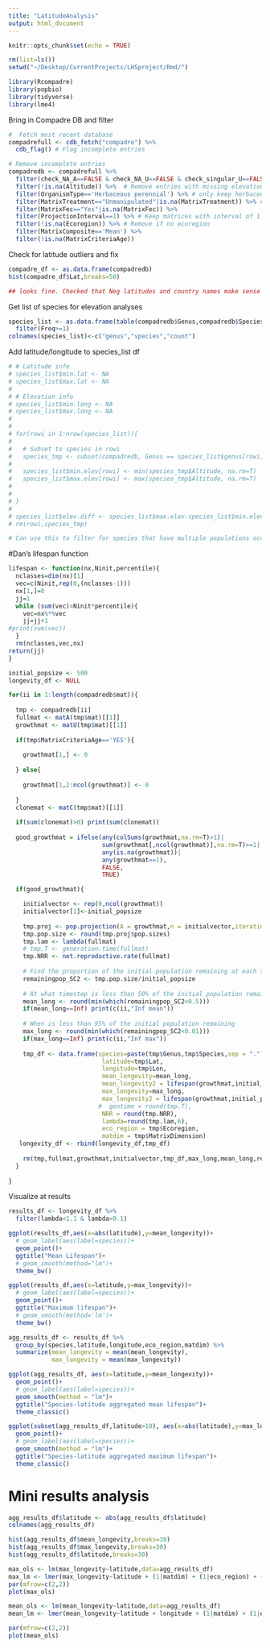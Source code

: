 ```yaml
---
title: "LatitudeAnalysis"
output: html_document
---
```


```r
knitr::opts_chunk$set(echo = TRUE)
```


```r
rm(list=ls())
setwd("~/Desktop/CurrentProjects/LHSproject/Rmd/")

library(Rcompadre)
library(popbio)
library(tidyverse)
library(lme4)
```

Bring in Compadre DB and filter
```r

#  Fetch most recent database
compadrefull <- cdb_fetch("compadre") %>% 
  cdb_flag() # Flag incomplete entries

# Remove incomplete entries
compadredb <- compadrefull %>% 
  filter(check_NA_A==FALSE & check_NA_U==FALSE & check_singular_U==FALSE) %>% # Remove entries without full mat or survival mat
  filter(!is.na(Altitude)) %>%  # Remove entries with missing elevation 
  filter(OrganismType=='Herbaceous perennial') %>% # only keep herbaceous perennials
  filter(MatrixTreatment=="Unmanipulated"|is.na(MatrixTreatment)) %>% # Only keep matrices without treatments
  filter(MatrixFec=="Yes"|is.na(MatrixFec)) %>% 
  filter(ProjectionInterval==1) %>% # Keep matrices with interval of 1 (year?)
  filter(!is.na(Ecoregion)) %>% # Remove if no ecoregion
  filter(MatrixComposite=='Mean') %>% 
  filter(!is.na(MatrixCriteriaAge))

```

Check for latitude outliers and fix
```r
compadre_df <- as.data.frame(compadredb) 
hist(compadre_df$Lat,breaks=50)

## looks fine. Checked that Neg latitudes and country names make sense as well
```

Get list of species for elevation analyses
```r

species_list <- as.data.frame(table(compadredb$Genus,compadredb$Species)) %>% 
  filter(Freq>=1)
colnames(species_list)<-c("genus","species","count")
```

Add latitude/longitude to species_list df
```r

# # Latitude info
# species_list$min.lat <- NA
# species_list$max.lat <- NA
# 
# # Elevation info
# species_list$min.long <- NA
# species_list$max.long <- NA
# 
# 
# for(rowi in 1:nrow(species_list)){
#   
#   # Subset to species in rowi
#   species_tmp <- subset(compadredb, Genus == species_list$genus[rowi] & Species == species_list$species[rowi])
#  
#   species_list$min.elev[rowi] <- min(species_tmp$Altitude, na.rm=T)
#   species_list$max.elev[rowi] <- max(species_tmp$Altitude, na.rm=T)
#   
#   
# }
# 
# species_list$elev.diff <- species_list$max.elev-species_list$min.elev
# rm(rowi,species_tmp)

# Can use this to filter for species that have multiple populations occuring at different elevations
```

#Dan's lifespan function
```r

lifespan <- function(nx,Ninit,percentile){
  nclasses=dim(nx)[1]
  vec=c(Ninit,rep(0,(nclasses-1)))
  nx[1,]=0
  jj=1
  while (sum(vec)>Ninit*percentile){
    vec=nx%*%vec
    jj=jj+1
#print(sum(vec))
  }
  rm(nclasses,vec,nx)
return(jj)
}

```


```r

initial_popsize <- 500
longevity_df <- NULL

for(ii in 1:length(compadredb$mat)){
  
  tmp <- compadredb[ii]
  fullmat <- matA(tmp$mat)[[1]]
  growthmat <- matU(tmp$mat)[[1]]
  
  if(tmp$MatrixCriteriaAge=='YES'){
    
    growthmat[1,] <- 0
    
  } else{
    
    growthmat[1,2:ncol(growthmat)] <- 0
    
  }
  clonemat <- matC(tmp$mat)[[1]]
  
  if(sum(clonemat)>0) print(sum(clonemat))
  
  good_growthmat = ifelse(any(colSums(growthmat,na.rm=T)>1)|
                          sum(growthmat[,ncol(growthmat)],na.rm=T)>=1|
                          any(is.na(growthmat))|
                          any(growthmat==1),
                          FALSE,
                          TRUE)

  if(good_growthmat){

    initialvector <- rep(0,ncol(growthmat))
    initialvector[1]<-initial_popsize
  
    tmp.proj <- pop.projection(A = growthmat,n = initialvector,iterations = 5000)
    tmp.pop.size <- round(tmp.proj$pop.sizes)
    tmp.lam <- lambda(fullmat)
    # tmp.T <- generation.time(fullmat)
    tmp.NRR <- net.reproductive.rate(fullmat)
    
    # Find the proportion of the initial population remaining at each timestep
    remainingpop_SC2 <- tmp.pop.size/initial_popsize
    
    # At what timestep is less than 50% of the initial population remaining?
    mean_long <- round(min(which(remainingpop_SC2<0.5)))
    if(mean_long==Inf) print(c(ii,"Inf mean"))
    
    # When is less than 95% of the initial population remaining
    max_long <- round(min(which(remainingpop_SC2<0.01)))
    if(max_long==Inf) print(c(ii,"Inf max"))
    
    tmp_df <- data.frame(species=paste(tmp$Genus,tmp$Species,sep = "."),
                          latitude=tmp$Lat,
                          longitude=tmp$Lon,
                          mean_longevity=mean_long,
                          mean_longevity2 = lifespan(growthmat,initial_popsize,0.5),
                          max_longevity=max_long,
                          max_longevity2 = lifespan(growthmat,initial_popsize,0.01),
                         #  gentime = round(tmp.T),
                          NRR = round(tmp.NRR),
                          lambda=round(tmp.lam,6),
                          eco_region = tmp$Ecoregion,
                          matdim = tmp$MatrixDimension)
   longevity_df <- rbind(longevity_df,tmp_df)
    
    rm(tmp,fullmat,growthmat,initialvector,tmp_df,max_long,mean_long,remainingpop_SC2,tmp.pop.size,tmp.lam,tmp.NRR,good_growthmat,clonemat)
  }
  
}

```

Visualize at results
```r

results_df <- longevity_df %>% 
  filter(lambda<1.1 & lambda>0.1)

ggplot(results_df,aes(x=abs(latitude),y=mean_longevity))+
  # geom_label(aes(label=species))+
  geom_point()+
  ggtitle("Mean Lifespan")+
  # geom_smooth(method="lm")+
  theme_bw()

ggplot(results_df,aes(x=latitude,y=max_longevity))+
  # geom_label(aes(label=species))+
  geom_point()+
  ggtitle("Maximum lifespan")+
  # geom_smooth(method='lm')+
  theme_bw()

agg_results_df <- results_df %>% 
  group_by(species,latitude,longitude,eco_region,matdim) %>% 
  summarize(mean_longevity = mean(mean_longevity),
            max_longevity = mean(max_longevity))

ggplot(agg_results_df, aes(x=latitude,y=mean_longevity))+
  geom_point()+
  # geom_label(aes(label=species))+
  geom_smooth(method = "lm")+
  ggtitle("Species-latitude aggregated mean lifespan")+
  theme_classic()

ggplot(subset(agg_results_df,latitude>10), aes(x=abs(latitude),y=max_longevity))+
  geom_point()+
  # geom_label(aes(label=species))+
  geom_smooth(method = "lm")+
  ggtitle("Species-latitude aggregated maximum lifespan")+
  theme_classic()
```

# Mini results analysis
```r
agg_results_df$latitude <- abs(agg_results_df$latitude)
colnames(agg_results_df)

hist(agg_results_df$mean_longevity,breaks=30)
hist(agg_results_df$max_longevity,breaks=30)
hist(agg_results_df$latitude,breaks=30)

max_ols <- lm(max_longevity~latitude,data=agg_results_df)
max_lm <- lmer(max_longevity~latitude + (1|matdim) + (1|eco_region) + (1|species) + (1|longitude),data=agg_results_df)
par(mfrow=c(2,2))
plot(max_ols)

mean_ols <- lm(mean_longevity~latitude,data=agg_results_df)
mean_lm <- lmer(mean_longevity~latitude + longitude + (1|matdim) + (1|eco_region) + (1|species), data=agg_results_df)

par(mfrow=c(2,2))
plot(mean_ols)
```





